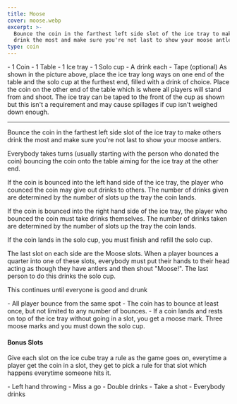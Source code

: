 ```yaml
---
title: Moose
cover: moose.webp
excerpt: >-
  Bounce the coin in the farthest left side slot of the ice tray to make others
  drink the most and make sure you're not last to show your moose antlers.
type: coin
---
```


<GameHero
  cover="/BeerGoggleGames/images/moose.webp"
  alt="Moose"
/>

<GameSection title="Equipment" icon="/BeerGoggleGames/images/liquor.webp">
-   1 Coin
-   1 Table
-   1 Ice tray
-   1 Solo cup
-   A drink each
-   Tape (optional)
</GameSection>

<GameSection title="Setup" icon="/BeerGoggleGames/images/settings.webp">
As shown in the picture above, place the ice tray long ways on one end of the table and the solo cup at the furthest end, filled with a drink of choice. Place the coin on the other end of the table which is where all players will stand from and shoot. The ice tray can be taped to the front of the cup as shown but this isn't a requirement and may cause spillages if cup isn't weighed down enough.

* * *
</GameSection>

<GameSection title="Aim of the Game" icon="/BeerGoggleGames/images/target.webp">
<p>Bounce the coin in the farthest left side slot of the ice tray to make others drink the most and make sure you're not last to show your moose antlers.</p>
</GameSection>

<GameSection title="How to Play" icon="/BeerGoggleGames/images/question.webp">
Everybody takes turns (usually starting with the person who donated the coin) bouncing the coin onto the table aiming for the ice tray at the other end.

If the coin is bounced into the left hand side of the ice tray, the player who counced the coin may give out drinks to others. The number of drinks given are determined by the number of slots up the tray the coin lands.

If the coin is bounced into the right hand side of the ice tray, the player who bounced the coin must take drinks themselves. The number of drinks taken are determined by the number of slots up the tray the coin lands.

If the coin lands in the solo cup, you must finish and refill the solo cup.

The last slot on each side are the Moose slots. When a player bounces a quarter into one of these slots, everybody must put their hands to their head acting as though they have antlers and then shout "Moose!". The last person to do this drinks the solo cup.

This continues until everyone is good and drunk
</GameSection>

<GameSection title="Rules" icon="/BeerGoggleGames/images/rules.webp">
-   All player bounce from the same spot
-   The coin has to bounce at least once, but not limited to any number of bounces.
-   If a coin lands and rests on top of the ice tray without going in a slot, you get a moose mark. Three moose marks and you must down the solo cup.
</GameSection>

<GameSection title="Special Edition" icon="/BeerGoggleGames/images/special.webp">

<h4>Bonus Slots</h4>

<p>Give each slot on the ice cube tray a rule as the game goes on, everytime a player get the coin in a slot, they get to pick a rule for that slot which happens everytime someone hits it.</p>
</GameSection>

<GameSection title="Example rules" icon="/BeerGoggleGames/images/question.webp">
-   Left hand throwing
-   Miss a go
-   Double drinks
-   Take a shot
-   Everybody drinks
</GameSection>

<ShareButtons title="Moose" />

<FeedbackCard>
</FeedbackCard>
